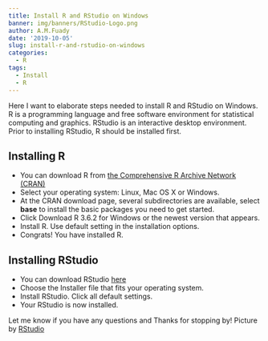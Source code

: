```yaml
---
title: Install R and RStudio on Windows
banner: img/banners/RStudio-Logo.png
author: A.M.Fuady
date: '2019-10-05'
slug: install-r-and-rstudio-on-windows
categories:
  - R
tags:
  - Install
  - R
---
```



Here I want to elaborate steps needed to install R and RStudio on Windows. R is a programming language and free software environment for statistical computing and graphics. RStudio is an interactive desktop environment. Prior to installing RStudio, R should be installed first.

## Installing R
- You can download R from [the Comprehensive R Archive Network (CRAN)](https://cran.r-project.org/)
- Select your operating system: Linux, Mac OS X or Windows.
- At the CRAN download page, several subdirectories are available, select __base__ to install the basic packages you need to get started.
- Click Download R 3.6.2 for Windows or the newest version that appears.
- Install R. Use default setting in the installation options.
- Congrats! You have installed R.

## Installing RStudio
- You can download RStudio [here](https://rstudio.com/products/rstudio/download/#download)
- Choose the Installer file that fits your operating system.
- Install RStudio. Click all default settings.
- Your RStudio is now installed.

Let me know if you have any questions and Thanks for stopping by! 
Picture by [RStudio](https://rstudio.com/about/logos/)